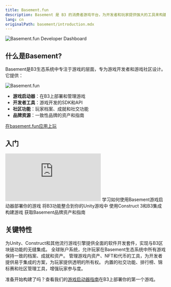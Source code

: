 ```yaml
---
title: Basement.fun
description: Basement 是 B3 的消费者游戏平台，为开发者和玩家提供强大的工具来构建、部署和玩链上游戏。
lang: cn
originalPath: basement/introduction.mdx
---
```

<img src="/images/bsmnt-game-devs-banner.jpg" alt="Basement.fun Developer Dashboard" className="w-full aspect-video rounded-3xl" />

## 什么是Basement?
Basement是B3生态系统中专注于游戏的层面，专为游戏开发者和游戏社区设计。它提供：

<img src="/images/bsmnt-logo.svg" alt="Basement.fun" className="w-32" />

- **游戏启动器**：在B3上部署和管理游戏
- **开发者工具**：游戏开发的SDK和API
- **社区功能**：玩家档案、成就和社交功能
- **品牌资源**：一致性品牌的资产和指南

<Note>
  <a href="https://basement.fun">
    在basement.fun应用上玩
  </a>
</Note>

## 入门

 <iframe
   className="w-full aspect-video rounded-xl mb-6"
    src="https://customer-gg6qs7nm5ue94t64.cloudflarestream.com/ae9e7c0694dacb8d602309c381fce796/iframe?poster=https%3A%2F%2Fcustomer-gg6qs7nm5ue94t64.cloudflarestream.com%2Fae9e7c0694dacb8d602309c381fce796%2Fthumbnails%2Fthumbnail.jpg%3Ftime%3D%26height%3D600"
    title="Basement.fun Developer Dashboard"
    frameBorder="0"
  allow="accelerometer; autoplay; clipboard-write; encrypted-media; gyroscope; picture-in-picture"
  allowFullScreen
  ></iframe>

<CardGroup cols={2}>
<Card title="游戏启动器指南" icon="rocket" href="/basement/game-launcher">
  学习如何使用Basement游戏启动器部署你的游戏
</Card>

<Card title="Unity指南" icon="unity" href="/basement/unity-guide">
  将B3功能整合到你的Unity游戏中
</Card>

<Card title="Construct指南" icon="gamepad" href="/basement/construct-guide">
  使用Construct 3和B3集成构建游戏
</Card>

<Card title="品牌套件" icon="palette" href="/basement/brand-kit">
  获取Basement品牌资产和指南
</Card>
</CardGroup>

## 关键特性

<AccordionGroup>
<Accordion title="游戏开发SDK">
为Unity、Construct和其他流行游戏引擎提供全面的软件开发套件，实现与B3区块链功能的无缝集成。
</Accordion>

<Accordion title="玩家身份与账户">
全球账户系统，允许玩家在Basement生态系统中所有游戏保持一致的档案、成就和资产。
</Accordion>

<Accordion title="资产管理">
管理游戏内资产、NFT和代币的工具，为开发者提供易于集成的方案，为玩家提供透明的所有权。
</Accordion>

<Accordion title="社区功能">
内置的社交功能、排行榜、锦标赛和社区管理工具，增强玩家参与度。
</Accordion>
</AccordionGroup>


准备开始构建了吗？查看我们的[游戏启动器指南](/basement/game-launcher)在B3上部署你的第一个游戏。
